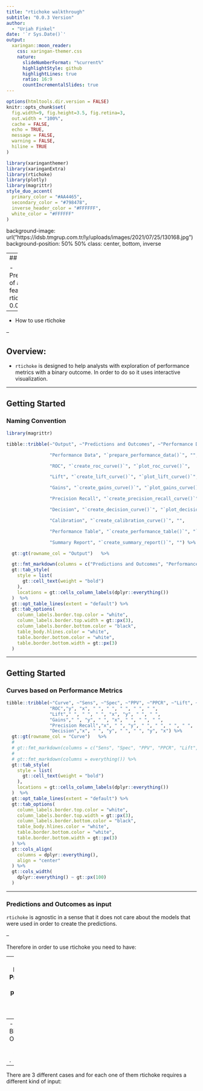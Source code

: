 ```yaml
---
title: "rtichoke walkthrough"
subtitle: "0.0.3 Version"  
author: 
  - "Uriah Finkel"
date: '`r Sys.Date()`'
output:
  xaringan::moon_reader:
    css: xaringan-themer.css
    nature:
      slideNumberFormat: "%current%"
      highlightStyle: github
      highlightLines: true
      ratio: 16:9
      countIncrementalSlides: true
---
```


```r
options(htmltools.dir.version = FALSE)
knitr::opts_chunk$set(
  fig.width=9, fig.height=3.5, fig.retina=3,
  out.width = "100%",
  cache = FALSE,
  echo = TRUE,
  message = FALSE, 
  warning = FALSE,
  hiline = TRUE
)
```

```r
library(xaringanthemer)
library(xaringanExtra)
library(rtichoke)
library(plotly)
library(magrittr)
style_duo_accent(
  primary_color = "#AA4465",
  secondary_color = "#798478",
  inverse_header_color = "#FFFFFF",
  white_color = "#FFFFFF"
)

```


background-image: url("https://idsb.tmgrup.com.tr/ly/uploads/images/2021/07/25/130168.jpg")
background-position: 50% 50%
class: center, bottom, inverse

---
## Agenda

- Presentation of available features in rtichoke 0.0.3

--

- How to use rtichoke

--

## Overview: 

- `rtichoke` is designed to help analysts with exploration of performance metrics with a binary outcome. In order to do so it uses interactive visualization.

---

## Getting Started

### Naming Convention

```r

library(magrittr)

tibble::tribble(~"Output", ~"Predictions and Outcomes", ~"Performance Data",

                "Performance Data", "`prepare_performance_data()`", "",

                "ROC", "`create_roc_curve()`", "`plot_roc_curve()`",

                "Lift", "`create_lift_curve()`", "`plot_lift_curve()`",

                "Gains", "`create_gains_curve()`", "`plot_gains_curve()`",

                "Precision Recall", "`create_precision_recall_curve()`", "`plot_precision_recall_curve()`",

                "Decision", "`create_decision_curve()`", "`plot_decision_curve()`",

                "Calibration", "`create_calibration_curve()`", "",

                "Performance Table", "`create_performance_table()`", "`render_performance_table()`",

                "Summary Report", "`create_summary_report()`", "") %>%

  gt::gt(rowname_col = "Output")   %>%

  gt::fmt_markdown(columns = c("Predictions and Outcomes", "Performance Data"))  %>% 
  gt::tab_style(
    style = list(
      gt::cell_text(weight = "bold")
    ),
    locations = gt::cells_column_labels(dplyr::everything())
  )  %>% 
  gt::opt_table_lines(extent = "default") %>%
  gt::tab_options(
    column_labels.border.top.color = "white",
    column_labels.border.top.width = gt::px(3),
    column_labels.border.bottom.color = "black",
    table_body.hlines.color = "white",
    table.border.bottom.color = "white",
    table.border.bottom.width = gt::px(3)
  )

```

---

## Getting Started
### Curves based on Performance Metrics


```r
tibble::tribble(~"Curve", ~"Sens", ~"Spec", ~"PPV", ~"PPCR", ~"Lift", ~"NB", ~"P. Thr",
                "ROC","y", "x", " ", " ", " ", " ", " ",
                "Lift"," ", " ", " ", "x", "y", " ", " ",
                "Gains"," ", "y", " ", "x", " ", " ", " ",
                "Precision Recall","x", " ", "y", " ", " ", " ", " ",
                "Decision","x", " ", "y", " ", " ", "y", "x") %>%
  gt::gt(rowname_col = "Curve")   %>%
  # 
  # gt::fmt_markdown(columns = c("Sens", "Spec", "PPV", "PPCR", "Lift", "NB", "P. Thr")) %>% 
  # 
  # gt::fmt_markdown(columns = everything()) %>%
  gt::tab_style(
    style = list(
      gt::cell_text(weight = "bold")
    ),
    locations = gt::cells_column_labels(dplyr::everything())
  )  %>%
  gt::opt_table_lines(extent = "default") %>%
  gt::tab_options(
    column_labels.border.top.color = "white",
    column_labels.border.top.width = gt::px(3),
    column_labels.border.bottom.color = "black",
    table_body.hlines.color = "white",
    table.border.bottom.color = "white",
    table.border.bottom.width = gt::px(3)
  ) %>%
  gt::cols_align(
    columns = dplyr::everything(),  
    align = "center"
  ) %>%
  gt::cols_width(
    dplyr::everything() ~ gt::px(100)
  ) 


```

---

### Predictions and Outcomes as input


`rtichoke` is agnostic in a sense that it does not care about the models that were used in order to create the predictions. 

--

Therefore in order to use rtichoke you need to have: 

--
- `probs` 
Estimated Probabilities as predictions: $$0 \leq\hat{p} \leq 1$$.

--
- `real`
Binary Outcomes $$y∈\{1, 0\}$$.

---

There are 3 different cases and for each one of them rtichoke requires a different kind of input:

